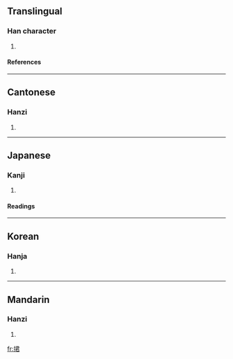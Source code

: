 ==Translingual==
===Han character===
{{Han char|rn=64|rad=手|as=07|sn=10|four=5706<sub>7</sub>|canj=手尸大口 (QSKR)}}
# {{defn|Han|sort=手07}}
====References====
{{Han ref|kx=0433.010|dkj=12125|dj=0782.140|hdz=31887.150|uh=6343|ud=25411|bh=D1B8|bd=53688}}
----
==Cantonese==
===Hanzi===
{{yue-hanzi|jyut=|y=kwan2}}
# {{defn|Cantonese}}
----
==Japanese==
===Kanji===
{{ja-kanji|grade=|rs=手07}}
# {{defn|Japanese}} 
====Readings====
{{ja-readings|on=[[くん]] (kun)|kun=[[ひろう]] (hirou)}}
----
==Korean==
===Hanja===
{{ko-hanja|hangeul=군|eumhun=|rv=gun|mr=kun|y=kwun}}
# {{defn|Korean}}
----
==Mandarin==
===Hanzi===
{{cmn-hanzi|pin=[[jùn]] ([[jun4]])|wg=chün<sup>4</sup>}}
# {{defn|Mandarin}}

[[fr:捃]]